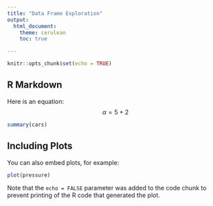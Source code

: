 ```yaml
---
title: "Data Frame Exploration"
output:
  html_document:
    theme: cerulean
    toc: true

---
```


```r
knitr::opts_chunk$set(echo = TRUE)
```

## R Markdown

Here is an equation:
$$\alpha= 5 + 2$$


```r
summary(cars)
```

## Including Plots

You can also embed plots, for example:

```r
plot(pressure)
```

Note that the `echo = FALSE` parameter was added to the code chunk to prevent printing of the R code that generated the plot.
